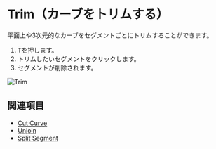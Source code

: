 
# Trim（カーブをトリムする）

<Reference shortcut="T" command="Trim" button="Toolbar" />

平面上や3次元的なカーブをセグメントごとにトリムすることができます。

1. <kbd>T</kbd>を押します。
2. トリムしたいセグメントをクリックします。
3. セグメントが削除されます。

![Trim](/img/trim.gif)

## 関連項目
- [Cut Curve](./cut-curve)
- [Unjoin](./unjoin)
- [Split Segment](./split-segment)












